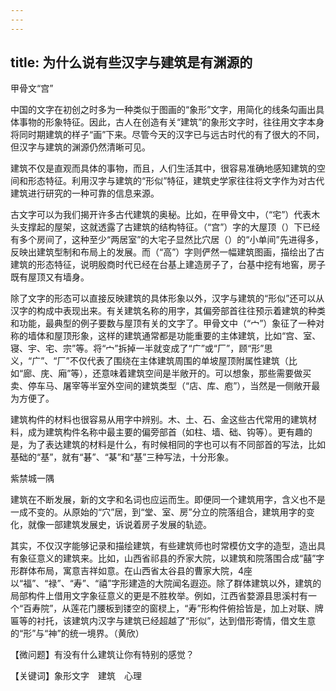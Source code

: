 ```yaml
---
---
---
```

title: 为什么说有些汉字与建筑是有渊源的
---




甲骨文“宫”



中国的文字在初创之时多为一种类似于图画的“象形”文字，用简化的线条勾画出具体事物的形象特征。因此，古人在创造有关“建筑”的象形文字时，往往用文字本身将同时期建筑的样子“画”下来。尽管今天的汉字已与远古时代的有了很大的不同，但汉字与建筑的渊源仍然清晰可见。

建筑不仅是直观而具体的事物，而且，人们生活其中，很容易准确地感知建筑的空间和形态特征。利用汉字与建筑的“形似”特征，建筑史学家往往将文字作为对古代建筑进行研究的一种可靠的信息来源。

古文字可以为我们揭开许多古代建筑的奥秘。比如，在甲骨文中，（“宅”）代表木头支撑起的屋架，这就透露了古建筑的结构特征。（“宫”）字的大屋顶（）下已经有多个房间了，这种至少“两居室”的大宅子显然比穴居（）的“小单间”先进得多，反映出建筑型制和布局上的发展。而（“高”）字则俨然一幅建筑图画，描绘出了古建筑的形态特征，说明殷商时代已经在台基上建造房子了，台基中挖有地窖，房子既有屋顶又有墙身。

除了文字的形态可以直接反映建筑的具体形象以外，汉字与建筑的“形似”还可以从汉字的构成中表现出来。有关建筑名称的用字，其偏旁部首往往预示着建筑的种类和功能，最典型的例子要数与屋顶有关的文字了。甲骨文中（“宀”）象征了一种对称的墙体和屋顶形象，这样的建筑通常都是功能重要的主体建筑，比如“宫、室、寝、宇、宅、宗”等。将“宀”拆掉一半就变成了“广”或“厂”，顾“形”思义，“广”、“厂”不仅代表了围绕在主体建筑周围的单坡屋顶附属性建筑（比如“廊、庑、廂”等），还意味着建筑空间是半敞开的。可以想象，那些需要做买卖、停车马、屠宰等半室外空间的建筑类型（“店、库、庖”），当然是一侧敞开最为方便了。

建筑构件的材料也很容易从用字中辨别。木、土、石、金这些古代常用的建筑材料，成为建筑构件名称中最主要的偏旁部首（如柱、墙、础、钩等）。更有趣的是，为了表达建筑的材料是什么，有时候相同的字也可以有不同部首的写法，比如基础的“基”，就有“碁”、“棊”和“基”三种写法，十分形象。

紫禁城一隅



建筑在不断发展，新的文字和名词也应运而生。即便同一个建筑用字，含义也不是一成不变的。从原始的“穴”居，到“堂、室、房”分立的院落组合，建筑用字的变化，就像一部建筑发展史，诉说着房子发展的轨迹。

其实，不仅汉字能够记录和描绘建筑，有些建筑师也时常模仿文字的造型，造出具有象征意义的建筑来。比如，山西省祁县的乔家大院，以建筑和院落围合成“囍”字形群体布局，寓意吉祥如意。在山西省太谷县的曹家大院，4座以“福”、“禄”、“寿”、“禧”字形建造的大院闻名遐迩。除了群体建筑以外，建筑的局部构件上借用文字象征意义的更是不胜枚举。例如，江西省婺源县思溪村有一个“百寿院”，从莲花门腰板到镂空的窗棂上，“寿”形构件俯拾皆是，加上对联、牌匾等的衬托，该建筑内汉字与建筑已经超越了“形似”，达到借形寄情，借文生意的“形”与“神”的统一境界。（黄欣）





【微问题】有没有什么建筑让你有特别的感觉？

【关键词】象形文字　建筑　心理